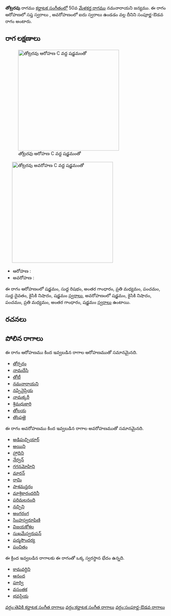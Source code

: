 {{Infobox ragam
	| name          	= తోట్రరవు
	| synonym	    	= 
	| mela          	= 
	| chakra        	= 
	| janaka        	= 
	| type          	= సంపూర్ణ-ఔడవ
	| arohanam      	= {{svaraC|S|R1|G3|M2|P|D1|N2|S'}} 
	| avarohanam    	= {{svaraC|S'|N2|P|M2|G3|S}}
	| jeeva         	=
	| chhaya        	=
	| nyasa         	=
	| vishesha      	= 
	| equivalent  		= 
}}
{{కర్ణాటక సంగీత రాగాలు}}
'''తోట్రరవు''' రాగము [[కర్ణాటక సంగీతం]]లో 50వ [[మేళకర్త రాగము]] నమనారాయని జన్యము.  ఈ రాగం ఆరోహణలో సప్త స్వరాలు , అవరోహణంలో ఐదు స్వరాలు ఉండడం వల్ల దీనిని సంపూర్ణ-ఔడవ రాగం అంటారు.


==రాగ లక్షణాలు==
[[Image:totraravu_ar_kb2wiki.png|thumb|right|316px|''తోట్రరవు'' ఆరోహణ C వద్ద షడ్జమంతో]]
	[[Image:totraravu_av_kb2wiki.png|thumb|right|316px|''తోట్రరవు'' అవరోహణ C వద్ద షడ్జమంతో]]

* ఆరోహణ : {{svaraC|S|R1|G3|M2|P|D1|N2|S'}} 
* అవరోహణ : {{svaraC|S'|N2|P|M2|G3|S}}

ఈ రాగం ఆరోహణంలో షడ్జమం, సుద్ద  రిషభం, అంతర గాంధారం, ప్రతి మధ్యమం, పంచమం, సుద్ద దైవతం, కైసికి నిషాదం, షడ్జమం [[స్వరాలు]], అవరోహణంలో షడ్జమం, కైసికి నిషాదం, పంచమం, ప్రతి మధ్యమం, అంతర గాంధారం, షడ్జమం [[స్వరాలు]] ఉంటాయి.

==రచనలు==



==పోలిన రాగాలు==
ఈ రాగం ఆరోహణము కింద ఇవ్వబడిన రాగాల ఆరోహణముతో సమానమైనది.
* [[తోర్పరం]]
* [[నామదేసి]]
* [[తోటీ]]
* [[నమనారాయని]]
* [[నప్పినైప్రియ]]
* [[నామక్కరీ]]
* [[శ్రిమధుకారి]]
* [[తోలయ]]
* [[ తొంపఱై]]

ఈ రాగం అవరోహణము కింద ఇవ్వబడిన రాగాల అవరోహణముతో సమానమైనది.
* [[అడిపుచ్చియార్]]
* [[అయిని]]
* [[హ్రాదిని]]
* [[నేర్వన్]]
* [[గగనమోహిని]]
* [[మారన్]]
* [[రామి]]
* [[పాశమన్తరం]]
* [[మాశ్రికారందరినీ]]
* [[ పరిమలనంది]]
* [[నచ్చిని]]
* [[అంగరంగ]]
* [[సింహస్వరూపిణి]]
* [[విజయకోశల]]
* [[సుఖమేస్వరుపన్]]
* [[పద్మసౌందర్య]]
* [[పంచితం]]

ఈ క్రింద ఇవ్వబడిన రాగాలకు ఈ రాగంతో ఒక్క స్వరస్థాన భేదం ఉన్నది.
* [[కామవర్ధిని]]
* [[ఆనంద]]
* [[పూర్వి]]
* [[వసంతక]]
* [[భవప్రియ]]



[[వర్గం:తెవికి కర్ణాటక సంగీత రాగాలు]]
[[వర్గం:కర్ణాటక సంగీత రాగాలు]]
[[వర్గం:సంపూర్ణ-ఔడవ రాగాలు]]